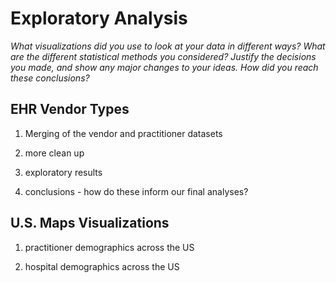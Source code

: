# Exploratory Analysis {#exploratory}

*What visualizations did you use to look at your data in different ways? What are the different statistical methods you considered? Justify the decisions you made, and show any major changes to your ideas. How did you reach these conclusions?*


## EHR Vendor Types

1. Merging of the vendor and practitioner datasets

2. more clean up

3. exploratory results

4. conclusions - how do these inform our final analyses?



## U.S. Maps Visualizations

1. practitioner demographics across the US

2. hospital demographics across the US

